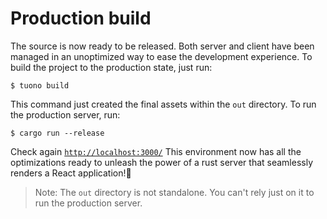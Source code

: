 
<Head>
  <title>Tutorial - Building for production</title>
</Head>


<Breadcrumbs>
  <Element label="Tutorial" href="/documentation/tutorial" />
  <Element label="Production build" />
</Breadcrumbs>

# Production build

The source is now ready to be released. Both server and client have been managed in an unoptimized way
to ease the development experience. To build the project to the production state, just run:

```shell
$ tuono build
```

This command just created the final assets within the `out` directory. To run the production server,
run:

```shell
$ cargo run --release
```

Check again [`http://localhost:3000/`](http://localhost:3000/) This environment now has all the
optimizations ready to unleash the power of a rust server that seamlessly renders a React application!🚀

> Note: The `out` directory is not standalone. You can't rely just on it to run the production server.
